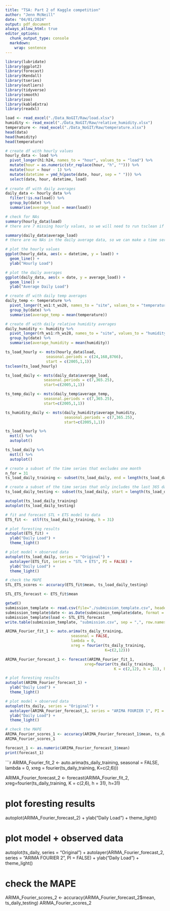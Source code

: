 ```yaml
---
title: "TSA: Part 2 of Kaggle competition"
author: "Jenn McNeill"
date: "04/01/2024"
output: pdf_document
always_allow_html: true
editor_options: 
  chunk_output_type: console
  markdown: 
    wrap: sentence
---
```


```r
library(lubridate)
library(ggplot2)
library(forecast)
library(Kendall)
library(tseries)
library(outliers)
library(tidyverse)
library(smooth)
library(zoo)
library(kableExtra)
library(readxl)
```

```r

load <- read_excel("./Data_NoGIT/Raw/load.xlsx")
humidity <- read_excel("./Data_NoGIT/Raw/relative_humidity.xlsx")
temperature <- read_excel("./Data_NoGIT/Raw/temperature.xlsx")
head(data)
head(humidity)
head(temperature)

``` 

```r

# create df with hourly values
hourly_data <- load %>%
  pivot_longer(h1:h24, names_to = "hour", values_to = "load") %>%
  mutate(hour = as.numeric(str_replace(hour, "h", ""))) %>%
  mutate(hour = hour - 1) %>%
  mutate(datetime = ymd_h(paste(date, hour, sep = " "))) %>%
  select(date, hour, datetime, load) 
  
# create df with daily averages
daily_data <- hourly_data %>%
  filter(!is.na(load)) %>%
  group_by(date) %>%
  summarise(average_load = mean(load))

# check for NAs
summary(hourly_data$load)
# there are 7 missing hourly values, so we will need to run tsclean if we are using hourly data to make a time series

summary(daily_data$average_load)
# there are no NAs in the daily average data, so we can make a time series without running the tsclean function

# plot the hourly values
ggplot(hourly_data, aes(x = datetime, y = load)) +
  geom_line() +
  ylab("Hourly Load")

# plot the daily averages
ggplot(daily_data, aes(x = date, y = average_load)) +
  geom_line() +
  ylab("Average Daily Load")

```

```r
  
# create df with daily temp averages
daily_temp <- temperature %>%
  pivot_longer(t_ws1:t_ws28, names_to = "site", values_to = "temperature") %>%
  group_by(date) %>%
  summarise(average_temp = mean(temperature))

# create df with daily relative humidity averages
daily_humidity <- humidity %>%
  pivot_longer(rh_ws1:rh_ws28, names_to = "site", values_to = "humidity") %>%
  group_by(date) %>%
  summarise(average_humidity = mean(humidity))

```


```r

ts_load_hourly <- msts(hourly_data$load, 
                  seasonal.periods = c(24,168,8766), 
                  start = c(2005,1,1)) 
tsclean(ts_load_hourly)

ts_load_daily <- msts(daily_data$average_load, 
                 seasonal.periods = c(7,365.25),
                 start=c(2005,1,1))

ts_temp_daily <- msts(daily_temp$average_temp, 
                 seasonal.periods = c(7,365.25),
                 start=c(2005,1,1))

ts_humidity_daily <- msts(daily_humidity$average_humidity, 
                          seasonal.periods = c(7,365.25),
                          start=c(2005,1,1))
```

```r

ts_load_hourly %>% 
  mstl() %>%
  autoplot()

ts_load_daily %>% 
  mstl() %>%
  autoplot()

```

```r

# create a subset of the time series that excludes one month
n_for = 31
ts_load_daily_training <- subset(ts_load_daily, end = length(ts_load_daily) - n_for)

# create a subset of the time series that only includes the last 365 days
ts_load_daily_testing <- subset(ts_load_daily, start = length(ts_load_daily) - n_for)

autoplot(ts_load_daily_training)
autoplot(ts_load_daily_testing)
```

```r

# fit and forecast STL + ETS model to data
ETS_fit <-  stlf(ts_load_daily_training, h = 31)

# plot foresting results
autoplot(ETS_fit) + 
  ylab("Daily Load") + 
  theme_light()

# plot model + observed data
autoplot(ts_load_daily, series = "Original") +
  autolayer(ETS_fit, series = "STL + ETS", PI = FALSE) +
  ylab("Daily Load") +
  theme_light()

# check the MAPE
STL_ETS_scores <- accuracy(ETS_fit$mean, ts_load_daily_testing)

STL_ETS_forecast <- ETS_fit$mean

getwd()
submission_template <- read.csv(file="./submission_template.csv", header=TRUE)
submission_template$date <- as.Date(submission_template$date, format = "%m/%d/%y")
submission_template$load <- STL_ETS_forecast
write.table(submission_template, "submission.csv", sep = ",", row.names = FALSE, quote = FALSE)

```




```r

ARIMA_Fourier_fit_1 <- auto.arima(ts_daily_training, 
                             seasonal = FALSE, 
                             lambda = 0,
                             xreg = fourier(ts_daily_training, 
                                            K=c(2,12)))

ARIMA_Fourier_forecast_1 <- forecast(ARIMA_Fourier_fit_1,
                                   xreg=fourier(ts_daily_training,
                                                K = c(2,12), h = 31), h=31) 

# plot foresting results
autoplot(ARIMA_Fourier_forecast_1) + 
  ylab("Daily Load") + 
  theme_light()

# plot model + observed data
autoplot(ts_daily, series = "Original") +
  autolayer(ARIMA_Fourier_forecast_1, series = "ARIMA FOURIER 1", PI = FALSE) +
  ylab("Daily Load") +
  theme_light()

# check the MAPE
ARIMA_Fourier_scores_1 <- accuracy(ARIMA_Fourier_forecast_1$mean, ts_daily_testing)
ARIMA_Fourier_scores_1

forecast_1 <- as.numeric(ARIMA_Fourier_forecast_1$mean)
print(forecast_1)

```


```r

ARIMA_Fourier_fit_2 <- auto.arima(ts_daily_training, 
                             seasonal = FALSE, 
                             lambda = 0,
                             xreg = fourier(ts_daily_training, 
                                            K=c(2,6)))

ARIMA_Fourier_forecast_2 <- forecast(ARIMA_Fourier_fit_2,
                                   xreg=fourier(ts_daily_training,
                                                K = c(2,6), h = 31), h=31) 

# plot foresting results
autoplot(ARIMA_Fourier_forecast_2) + 
  ylab("Daily Load") + 
  theme_light()

# plot model + observed data
autoplot(ts_daily, series = "Original") +
  autolayer(ARIMA_Fourier_forecast_2, series = "ARIMA FOURIER 2", PI = FALSE) +
  ylab("Daily Load") +
  theme_light()

# check the MAPE
ARIMA_Fourier_scores_2 <- accuracy(ARIMA_Fourier_forecast_2$mean, ts_daily_testing)
ARIMA_Fourier_scores_2

